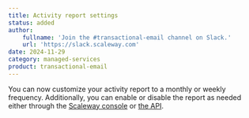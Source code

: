```yaml
---
title: Activity report settings
status: added
author:
    fullname: 'Join the #transactional-email channel on Slack.'
    url: 'https://slack.scaleway.com'
date: 2024-11-29
category: managed-services
product: transactional-email
---
```


You can now customize your activity report to a monthly or weekly frequency. Additionally, you can enable or disable the report as needed either through the [Scaleway console](https://console.scaleway.com/transactional-email/settings) or [the API](https://www.scaleway.com/en/developers/api/transactional-email/#path-project-settings-update-project-settings).
